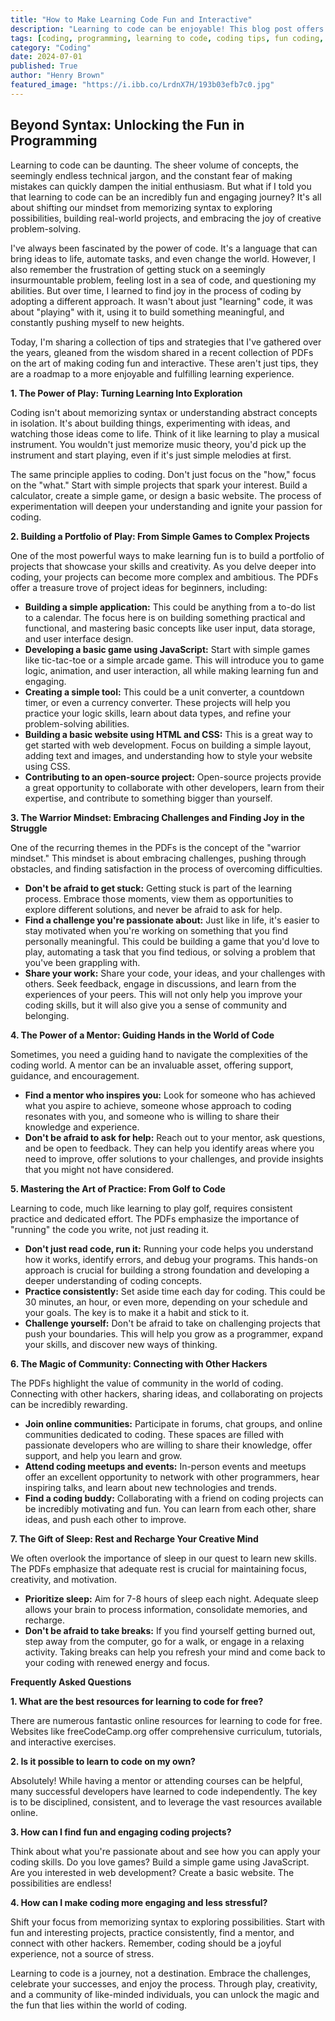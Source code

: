 ```yaml
---
title: "How to Make Learning Code Fun and Interactive"
description: "Learning to code can be enjoyable! This blog post offers practical tips and strategies to make coding fun and engaging.  Explore the power of play, build projects, embrace challenges, find a mentor, and connect with other coders. Learn how to turn coding from a daunting task into a rewarding journey."
tags: [coding, programming, learning to code, coding tips, fun coding, interactive coding, coding projects, coding community, coding resources, coding challenges]
category: "Coding"
date: 2024-07-01
published: True
author: "Henry Brown"
featured_image: "https://i.ibb.co/LrdnX7H/193b03efb7c0.jpg"
---
```


##  Beyond Syntax: Unlocking the Fun in Programming 

Learning to code can be daunting. The sheer volume of concepts, the seemingly endless technical jargon, and the constant fear of making mistakes can quickly dampen the initial enthusiasm. But what if I told you that learning to code can be an incredibly fun and engaging journey? It's all about shifting our mindset from memorizing syntax to exploring possibilities, building real-world projects, and embracing the joy of creative problem-solving. 

I've always been fascinated by the power of code. It's a language that can bring ideas to life, automate tasks, and even change the world. However, I also remember the frustration of getting stuck on a seemingly insurmountable problem, feeling lost in a sea of code, and questioning my abilities. But over time, I learned to find joy in the process of coding by adopting a different approach. It wasn't about just "learning" code, it was about "playing" with it,  using it to build something meaningful, and constantly pushing myself to new heights. 

Today, I'm sharing a collection of tips and strategies that I've gathered over the years, gleaned from the wisdom shared in a recent collection of PDFs on the art of making coding fun and interactive. These aren't just tips, they are a roadmap to a more enjoyable and fulfilling learning experience.

**1. The Power of Play: Turning Learning Into Exploration**

Coding isn't about memorizing syntax or understanding abstract concepts in isolation. It's about building things, experimenting with ideas, and watching those ideas come to life. Think of it like learning to play a musical instrument. You wouldn't just memorize music theory, you'd pick up the instrument and start playing, even if it's just simple melodies at first. 

The same principle applies to coding. Don't just focus on the "how," focus on the "what." Start with simple projects that spark your interest. Build a calculator, create a simple game, or design a basic website. The process of experimentation will deepen your understanding and ignite your passion for coding. 

**2. Building a Portfolio of Play: From Simple Games to Complex Projects**

One of the most powerful ways to make learning fun is to build a portfolio of projects that showcase your skills and creativity. As you delve deeper into coding, your projects can become more complex and ambitious. The PDFs offer a treasure trove of project ideas for beginners, including: 

* **Building a simple application:** This could be anything from a to-do list to a calendar. The focus here is on building something practical and functional, and mastering basic concepts like user input, data storage, and user interface design.
* **Developing a basic game using JavaScript:**  Start with simple games like tic-tac-toe or a simple arcade game.  This will introduce you to game logic, animation, and user interaction, all while making learning fun and engaging.
* **Creating a simple tool:** This could be a unit converter, a countdown timer, or even a currency converter. These projects will help you practice your logic skills, learn about data types, and refine your problem-solving abilities. 
* **Building a basic website using HTML and CSS:** This is a great way to get started with web development.  Focus on building a simple layout, adding text and images, and understanding how to style your website using CSS. 
* **Contributing to an open-source project:** Open-source projects provide a great opportunity to collaborate with other developers, learn from their expertise, and contribute to something bigger than yourself. 

**3.  The Warrior Mindset: Embracing Challenges and Finding Joy in the Struggle**

One of the recurring themes in the PDFs is the concept of the "warrior mindset."  This mindset is about embracing challenges, pushing through obstacles, and finding satisfaction in the process of overcoming difficulties. 

* **Don't be afraid to get stuck:** Getting stuck is part of the learning process. Embrace those moments, view them as opportunities to explore different solutions, and never be afraid to ask for help. 
* **Find a challenge you're passionate about:** Just like in life, it's easier to stay motivated when you're working on something that you find personally meaningful. This could be building a game that you'd love to play, automating a task that you find tedious, or solving a problem that you've been grappling with. 
* **Share your work:** Share your code, your ideas, and your challenges with others. Seek feedback, engage in discussions, and learn from the experiences of your peers. This will not only help you improve your coding skills, but it will also give you a sense of community and belonging. 

**4.  The Power of a Mentor: Guiding Hands in the World of Code**

Sometimes, you need a guiding hand to navigate the complexities of the coding world. A mentor can be an invaluable asset, offering support, guidance, and encouragement. 

* **Find a mentor who inspires you:** Look for someone who has achieved what you aspire to achieve, someone whose approach to coding resonates with you, and someone who is willing to share their knowledge and experience. 
* **Don't be afraid to ask for help:**  Reach out to your mentor, ask questions, and be open to feedback.  They can help you identify areas where you need to improve, offer solutions to your challenges, and provide insights that you might not have considered. 

**5.  Mastering the Art of Practice: From Golf to Code**

Learning to code, much like learning to play golf, requires consistent practice and dedicated effort.  The PDFs emphasize the importance of "running" the code you write, not just reading it. 

* **Don't just read code, run it:** Running your code helps you understand how it works, identify errors, and debug your programs. This hands-on approach is crucial for building a strong foundation and developing a deeper understanding of coding concepts. 
* **Practice consistently:** Set aside time each day for coding. This could be 30 minutes, an hour, or even more, depending on your schedule and your goals.  The key is to make it a habit and stick to it.
* **Challenge yourself:**  Don't be afraid to take on challenging projects that push your boundaries. This will help you grow as a programmer, expand your skills, and discover new ways of thinking.

**6. The Magic of Community:  Connecting with Other Hackers**

The PDFs highlight the value of community in the world of coding.  Connecting with other hackers, sharing ideas, and collaborating on projects can be incredibly rewarding.

* **Join online communities:** Participate in forums, chat groups, and online communities dedicated to coding. These spaces are filled with passionate developers who are willing to share their knowledge, offer support, and help you learn and grow.
* **Attend coding meetups and events:**  In-person events and meetups offer an excellent opportunity to network with other programmers, hear inspiring talks, and learn about new technologies and trends. 
* **Find a coding buddy:**  Collaborating with a friend on coding projects can be incredibly motivating and fun. You can learn from each other, share ideas, and push each other to improve. 

**7.   The Gift of Sleep:  Rest and Recharge Your Creative Mind**

We often overlook the importance of sleep in our quest to learn new skills. The PDFs emphasize that adequate rest is crucial for maintaining focus, creativity, and motivation.  

* **Prioritize sleep:**  Aim for 7-8 hours of sleep each night.  Adequate sleep allows your brain to process information, consolidate memories, and recharge.
* **Don't be afraid to take breaks:**  If you find yourself getting burned out, step away from the computer, go for a walk, or engage in a relaxing activity.  Taking breaks can help you refresh your mind and come back to your coding with renewed energy and focus.

**Frequently Asked Questions**

**1. What are the best resources for learning to code for free?**

There are numerous fantastic online resources for learning to code for free. Websites like freeCodeCamp.org offer comprehensive curriculum, tutorials, and interactive exercises. 

**2. Is it possible to learn to code on my own?**

Absolutely! While having a mentor or attending courses can be helpful, many successful developers have learned to code independently.  The key is to be disciplined, consistent, and to leverage the vast resources available online. 

**3.  How can I find fun and engaging coding projects?**

Think about what you're passionate about and see how you can apply your coding skills. Do you love games? Build a simple game using JavaScript. Are you interested in web development? Create a basic website.  The possibilities are endless! 

**4. How can I make coding more engaging and less stressful?**

Shift your focus from memorizing syntax to exploring possibilities.  Start with fun and interesting projects, practice consistently, find a mentor, and connect with other hackers. Remember, coding should be a joyful experience, not a source of stress.

Learning to code is a journey, not a destination. Embrace the challenges, celebrate your successes, and enjoy the process.  Through play, creativity, and a community of like-minded individuals, you can unlock the magic and the fun that lies within the world of coding.
